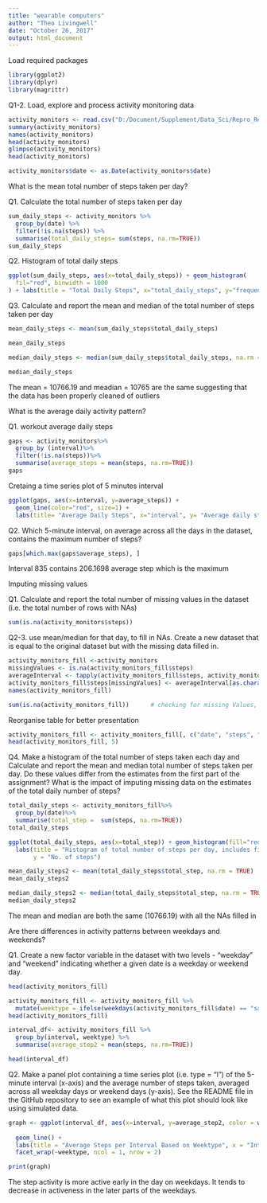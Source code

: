 ```yaml
---
title: "wearable computers"
author: "Theo Livingwell"
date: "October 26, 2017"
output: html_document
---
```



Load required packages

```r
library(ggplot2)
library(dplyr)
library(magrittr)
```

Q1-2. Load, explore and process activity monitoring data 

```r
activity_monitors <- read.csv("D:/Document/Supplement/Data_Sci/Repro_Reseach/activity.csv")
summary(activity_monitors)
names(activity_monitors)
head(activity_monitors)
glimpse(activity_monitors)
head(activity_monitors)

activity_monitors$date <- as.Date(activity_monitors$date)
```


What is the mean total number of steps taken per day?

Q1. Calculate the total number of steps taken per day

```r
sum_daily_steps <- activity_monitors %>%
  group_by(date) %>%
  filter(!is.na(steps)) %>%
  summarise(total_daily_steps= sum(steps, na.rm=TRUE))
sum_daily_steps
```

Q2. Histogram of total daily steps

```r
ggplot(sum_daily_steps, aes(x=total_daily_steps)) + geom_histogram(
  fil="red", binwidth = 1000
) + labs(title = "Total Daily Steps", x="total_daily_steps", y="frequency")
```


Q3. Calculate and report the mean and median of the total number of steps taken per day

```r
mean_daily_steps <- mean(sum_daily_steps$total_daily_steps)

mean_daily_steps

median_daily_steps <- median(sum_daily_steps$total_daily_steps, na.rm = TRUE)

median_daily_steps
```

The mean = 10766.19 and meadian = 10765 are the same suggesting that the data has been properly cleaned 
of outliers 


What is the average daily activity pattern?

Q1. workout average daily steps

```r
gaps <- activity_monitors%>%
  group_by (interval)%>%
  filter(!is.na(steps))%>%
  summarise(average_steps = mean(steps, na.rm=TRUE))
gaps
```

Cretaing a time series plot of 5 minutes interval

```r
ggplot(gaps, aes(x=interval, y=average_steps)) + 
  geom_line(color="red", size=1) +
  labs(title= "Average Daily Steps", x="interval", y= "Average daily steps")
```


Q2. Which 5-minute interval, on average across all the days in the dataset, contains the maximum number of steps?

```r
gaps[which.max(gaps$average_steps), ]
```

Interval 835 contains 206.1698 average step which is the maximum

Imputing missing values

Q1. Calculate and report the total number of missing values in the dataset (i.e. the total number of rows with NAs)

```r
sum(is.na(activity_monitors$steps))
```


Q2-3. use mean/median for that day, to fill in NAs. Create a new dataset that is equal to the original dataset but with the missing data filled in.

```r
activity_monitors_fill <-activity_monitors
missingValues <- is.na(activity_monitors_fill$steps)
averageInterval <- tapply(activity_monitors_fill$steps, activity_monitors_fill$interval, mean, na.rm=TRUE, simplify = TRUE)
activity_monitors_fill$steps[missingValues] <- averageInterval[as.character(activity_monitors_fill$interval[missingValues])]
names(activity_monitors_fill)

sum(is.na(activity_monitors_fill))      # checking for missing Values, NAs 
```


Reorganise table for better presentation

```r
activity_monitors_fill <- activity_monitors_fill[, c("date", "steps", "interval")]
head(activity_monitors_fill, 5)
```

Q4. Make a histogram of the total number of steps taken each day and Calculate and report the mean and median total number of steps taken per day. Do these values differ from the estimates from the first part of the assignment? What is the impact of imputing missing data on the estimates of the total daily number of steps?

```r
total_daily_steps <- activity_monitors_fill%>%
  group_by(date)%>%
  summarise(total_step =  sum(steps, na.rm=TRUE))
total_daily_steps

ggplot(total_daily_steps, aes(x=total_step)) + geom_histogram(fill="red", binwidth = 1000) +
  labs(title = "Histogram of total number of steps per day, includes filled in NAs",  x = "Interval",
       y = "No. of steps")

mean_daily_steps2 <- mean(total_daily_steps$total_step, na.rm = TRUE)
mean_daily_steps2

median_daily_steps2 <- median(total_daily_steps$total_step, na.rm = TRUE)
median_daily_steps2

```

The mean and median are both the same (10766.19) with all the NAs filled in


Are there differences in activity patterns between weekdays and weekends?


Q1. Create a new factor variable in the dataset with two levels - "weekday" and "weekend" indicating whether a given date is a weekday or weekend day.

```r
head(activity_monitors_fill)

```


```r
activity_monitors_fill <- activity_monitors_fill %>%
  mutate(weektype = ifelse(weekdays(activity_monitors_fill$date) == "saturday" | weekdays(activity_monitors_fill$date) == "sunday", "weekend", "weekday"))
head(activity_monitors_fill)
```





```r
interval_df<- activity_monitors_fill %>% 
  group_by(interval, weektype) %>%
  summarise(average_step2 = mean(steps, na.rm=TRUE))

head(interval_df)
```


Q2. Make a panel plot containing a time series plot (i.e. type = "l") of the 5-minute interval (x-axis) and the average number of steps taken, averaged across all weekday days or weekend days (y-axis). See the README file in the GitHub repository to see an example of what this plot should look like using simulated data.


```r

graph <- ggplot(interval_df, aes(x=interval, y=average_step2, color = weektype)) +
  
  geom_line() +
  labs(title = "Average Steps per Interval Based on Weektype", x = "Interval", y = "Average Number of Steps") +
  facet_wrap(~weektype, ncol = 1, nrow = 2)

print(graph)
```


The step activity is more active early in the day on weekdays. It tends to decrease in activeness in the later parts of the weekdays.


